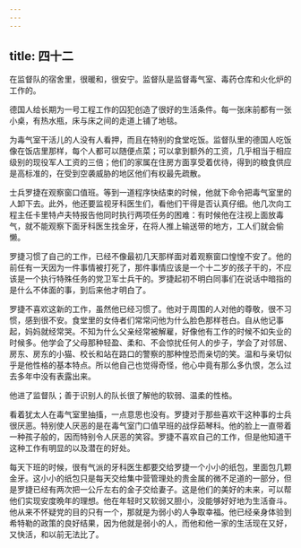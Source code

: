 ```yaml
---
---
---
```

title: 四十二
---



在监督队的宿舍里，很暖和，很安宁。监督队是监督毒气室、毒药仓库和火化炉的工作的。

德国人给长期为一号工程工作的囚犯创造了很好的生活条件。每一张床前都有一张小桌，有热水瓶，床与床之间的走道上铺了地毯。

为毒气室干活儿的人没有人看押，而且在特别的食堂吃饭。监督队里的德国人吃饭像在饭店里那样，每个人都可以随便点菜；可以拿到额外的工资，几乎相当于相应级别的现役军人工资的三倍；他们的家属在住房方面享受着优待，得到的粮食供应是高标准的，在受到空袭威胁的地区他们有权最先疏散。

士兵罗捷在观察窗口值班。等到一道程序快结束的时候，他就下命令把毒气室里的人卸下去。此外，他还要监视牙科医生们，看他们干得是否认真仔细。他几次向工程主任卡里特卢夫特报告他同时执行两项任务的困难：有时候他在注视上面放毒气，就不能观察下面牙科医生找金牙，在将人推上输送带的地方，工人们就会偷懒。

罗捷习惯了自己的工作，已经不像最初几天那样面对着观察窗口惶惶不安了。他的前任有一天因为一件事情被打死了，那件事情应该是一个十二岁的孩子干的，不应该是一个执行特殊任务的党卫军士兵干的。罗捷起初不明白同事们在说话中暗指的是什么不体面的事，到后来他才明白了。

罗捷不喜欢这新的工作，虽然他已经习惯了。他对于周围的人对他的尊敬，很不习惯，感到很不安。食堂里的女侍者们常常问他为什么脸色那样苍白。自从他记事起，妈妈就经常哭。不知为什么父亲经常被解雇，好像他有工作的时候不如失业的时候多。他学会了父母那种轻盈、柔和、不会惊扰任何人的步子，学会了对邻居、房东、房东的小猫、校长和站在路口的警察的那种惶恐而亲切的笑。温和与亲切似乎是他性格的基本特点。所以他自己也觉得奇怪，他心中竟有那么多仇恨，怎么过去多年中没有表露出来。

他进了监督队；善于识别人的队长很了解他的软弱、温柔的性格。

看着犹太人在毒气室里抽搐，一点意思也没有。罗捷对于那些喜欢干这种事的士兵很厌恶。特别使人厌恶的是在毒气室门口值早班的战俘茹琴科。他的脸上一直带着一种孩子般的，因而特别令人厌恶的笑容。罗捷不喜欢自己的工作，但是他知道干这种工作有明显的以及潜在的好处。

每天下班的时候，很有气派的牙科医生都要交给罗捷一个小小的纸包，里面包几颗金牙。这小小的纸包只是每天交给集中营管理处的贵金属的微不足道的一部分，但是罗捷已经有两次把一公斤左右的金子交给妻子。这是他们的美好的未来，可以帮他们实现安度晩年的理想。他在年轻时又软弱又胆小，没能够好好地为生活奋斗。他从来不怀疑党的目的只有一个，那就是为弱小的人争取幸福。他已经亲身体验到希特勒的政策的良好结果，因为他就是弱小的人，而他和他一家的生活现在又好，又快活，和以前无法比了。